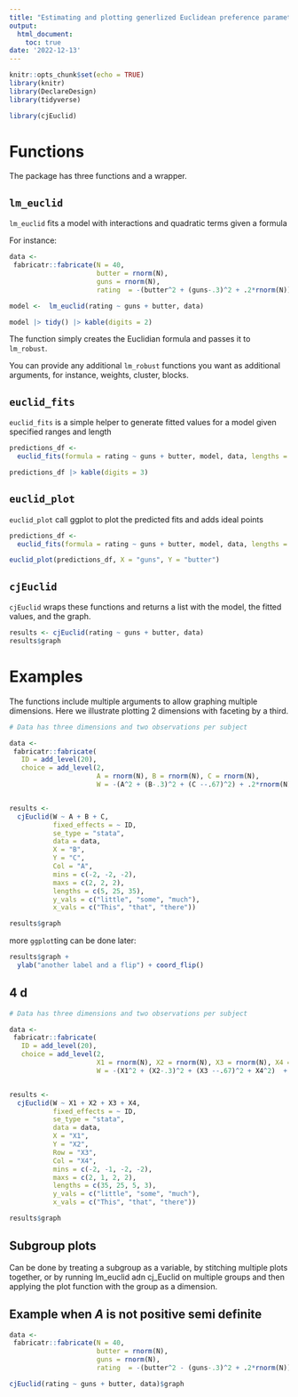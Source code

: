 ```yaml
---
title: "Estimating and plotting generlized Euclidean preference parameters from conjoint data"
output: 
  html_document:
    toc: true
date: '2022-12-13'
---
```


```r
knitr::opts_chunk$set(echo = TRUE)
library(knitr)
library(DeclareDesign)
library(tidyverse)

```


```r
library(cjEuclid)
```


# Functions

The package has three functions and a wrapper.

## `lm_euclid` 

`lm_euclid`  fits a model with interactions and quadratic terms given a formula

For instance:

```r
data <-
 fabricatr::fabricate(N = 40,
                      butter = rnorm(N), 
                      guns = rnorm(N),
                      rating  = -(butter^2 + (guns-.3)^2 + .2*rnorm(N)))

model <-  lm_euclid(rating ~ guns + butter, data)

model |> tidy() |> kable(digits = 2)

```
The function simply creates the Euclidian formula and passes it to `lm_robust`. 

You can provide any additional `lm_robust` functions you want as additional arguments, for instance, weights, cluster, blocks.


## `euclid_fits`

`euclid_fits` is a simple helper to generate fitted values for a model given specified ranges and length

```r

predictions_df <- 
  euclid_fits(formula = rating ~ guns + butter, model, data, lengths = c(2,3))

predictions_df |> kable(digits = 3)
```


## `euclid_plot`

`euclid_plot` call ggplot to plot the predicted fits and adds ideal points

```r

predictions_df <- 
  euclid_fits(formula = rating ~ guns + butter, model, data, lengths = c(20,20))

euclid_plot(predictions_df, X = "guns", Y = "butter")

```

## `cjEuclid`


 `cjEuclid` wraps these functions and returns a list with the model, the fitted values, and the graph.
 
 

```r

results <- cjEuclid(rating ~ guns + butter, data)
results$graph


```

# Examples

The functions include multiple arguments to allow graphing multiple dimensions.  Here we illustrate plotting 2 dimensions with faceting by a third.

```r

# Data has three dimensions and two observations per subject

data <-
 fabricatr::fabricate(
   ID = add_level(20),
   choice = add_level(2,
                      A = rnorm(N), B = rnorm(N), C = rnorm(N),
                      W = -(A^2 + (B-.3)^2 + (C --.67)^2) + .2*rnorm(N) + 3*A*B))


results <- 
  cjEuclid(W ~ A + B + C,
           fixed_effects = ~ ID,
           se_type = "stata", 
           data = data,
           X = "B",
           Y = "C",
           Col = "A",
           mins = c(-2, -2, -2),
           maxs = c(2, 2, 2),
           lengths = c(5, 25, 35),
           y_vals = c("little", "some", "much"),
           x_vals = c("This", "that", "there"))

results$graph
```

more `ggplot`ting can be done later:

```r
results$graph + 
  ylab("another label and a flip") + coord_flip() 

```


## 4 d

```r

# Data has three dimensions and two observations per subject

data <-
 fabricatr::fabricate(
   ID = add_level(20),
   choice = add_level(2,
                      X1 = rnorm(N), X2 = rnorm(N), X3 = rnorm(N), X4 = rnorm(N), 
                      W = -(X1^2 + (X2-.3)^2 + (X3 --.67)^2 + X4^2)  + .2*rnorm(N)))


results <- 
  cjEuclid(W ~ X1 + X2 + X3 + X4,
           fixed_effects = ~ ID,
           se_type = "stata", 
           data = data,
           X = "X1",
           Y = "X2",
           Row = "X3",
           Col = "X4",
           mins = c(-2, -1, -2, -2),
           maxs = c(2, 1, 2, 2),
           lengths = c(35, 25, 5, 3),
           y_vals = c("little", "some", "much"),
           x_vals = c("This", "that", "there"))

results$graph
```


## Subgroup plots

Can be done by treating a subgroup as a variable, by stitching multiple plots together, or by running lm_euclid adn cj_Euclid on multiple groups and then applying the plot function with the group as a dimension.


## Example when $A$ is not positive semi definite

```r
data <-
 fabricatr::fabricate(N = 40,
                      butter = rnorm(N), 
                      guns = rnorm(N),
                      rating  = -(butter^2 - (guns-.3)^2 + .2*rnorm(N)))

cjEuclid(rating ~ guns + butter, data)$graph


```
